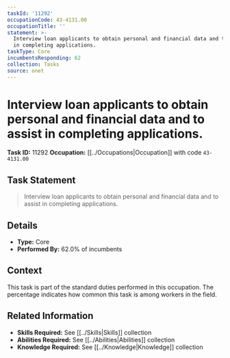 ```yaml
---
taskId: '11292'
occupationCode: 43-4131.00
occupationTitle: ''
statement: >-
  Interview loan applicants to obtain personal and financial data and to assist
  in completing applications.
taskType: Core
incumbentsResponding: 62
collection: Tasks
source: onet
---
```

# Interview loan applicants to obtain personal and financial data and to assist in completing applications.

**Task ID:** 11292
**Occupation:** [[../Occupations|Occupation]] with code `43-4131.00`

## Task Statement

> Interview loan applicants to obtain personal and financial data and to assist in completing applications.

## Details

- **Type:** Core
- **Performed By:** 62.0% of incumbents

## Context

This task is part of the standard duties performed in this occupation. The percentage indicates how common this task is among workers in the field.

## Related Information

- **Skills Required:** See [[../Skills|Skills]] collection
- **Abilities Required:** See [[../Abilities|Abilities]] collection
- **Knowledge Required:** See [[../Knowledge|Knowledge]] collection
